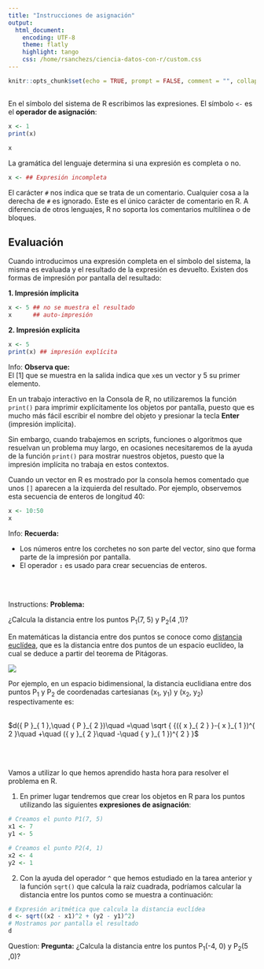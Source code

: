 ```yaml
---
title: "Instrucciones de asignación"
output:
  html_document: 
    encoding: UTF-8
    theme: flatly
    highlight: tango 
    css: /home/rsanchezs/ciencia-datos-con-r/custom.css
---
```

```r
knitr::opts_chunk$set(echo = TRUE, prompt = FALSE, comment = "", collapse = TRUE)
```




## 

En el símbolo del sistema de R escribimos las expresiones. El símbolo `<-` es el
__operador de asignación__:

```r
x <- 1
print(x)
```



```r
x 
```

La gramática del lenguaje determina si una expresión es completa o no.

```r
x <- ## Expresión incompleta
```


El carácter `#` nos indica que se trata de un comentario. Cualquier cosa a la
derecha de `#` es ignorado. Este es el único carácter de comentario en R. A 
diferencia de otros lenguajes, R no soporta los comentarios multilínea o de 
bloques.


## Evaluación 

Cuando introducimos una expresión completa en el símbolo del sistema, la misma
es evaluada y el resultado de la expresión es devuelto. Existen dos formas de
impresión por pantalla del resultado:

__1. Impresión ímplicita__

```r
x <- 5 ## no se muestra el resultado
x      ## auto-impresión
```

__2. Impresión explícita__

```r
x <- 5
print(x) ## impresión explícita
```


<div class="alert alert-info" role="alert">
<span class="glyphicon glyphicon-exclamation-sign" aria-hidden="true"></span>
<span class="sr-only">Info:</span>
__Observa que:__</br>
El [1] que se muestra en la salida indica que `x`es un vector y 5 su primer
elemento.
</div>




En un trabajo interactivo en la Consola de R, no utilizaremos la función `print()`
para imprimir explícitamente los objetos por pantalla, puesto que es mucho más fácil
escribir el nombre del objeto y presionar la tecla __Enter__ (impresión implícita).

Sin embargo, cuando trabajemos en scripts, funciones o algoritmos que resuelvan un 
problema muy largo, en ocasiones necesitaremos de la ayuda de la función `print()`
para mostrar nuestros objetos, puesto que la impresión implícita no trabaja en estos
contextos.

Cuando un vector en R es mostrado por la consola hemos comentado que unos `[]` aparecen
a la izquierda del resultado. Por ejemplo, observemos esta secuencia de enteros de 
longitud 40:

```r
x <- 10:50
x
```

<div class="alert alert-info" role="alert">
<span class="glyphicon glyphicon-exclamation-sign" aria-hidden="true"></span>
<span class="sr-only">Info:</span>
**Recuerda:**</br>

- Los números entre los corchetes no son parte del vector, sino
que forma parte de la impresión por pantalla. 
- El operador __`:`__ es usado para crear secuencias de enteros.

</div>

</br></br>


<div class="alert alert-success" role="alert">
<span class="glyphicon glyphicon-education" aria-hidden="true"></span>
<span class="sr-only">Instructions:</span>
**Problema:**

¿Calcula la distancia entre los puntos P~1~(7, 5) y P~2~(4 ,1)?
</div>

</div>
<div class="panel panel-success">
 <div class="panel-body">En matemáticas la distancia entre dos puntos se conoce
 como [distancia euclídea](https://es.wikipedia.org/wiki/Distancia_euclidiana), que es la distancia entre dos puntos de un espacio 
 euclídeo, la cual se deduce a partir del teorema de Pitágoras.</br>
 
![](https://i.imgur.com/c2hhSDa.png)
 
 Por ejemplo, en un espacio bidimensional, la distancia euclidiana entre dos puntos
 P~1~ y P~2~ de coordenadas cartesianas (x~1~, y~1~) y (x~2~, y~2~) respectivamente es:
 </br></br>
 
 $d({ P }_{ 1 },\quad { P }_{ 2 })\quad =\quad \sqrt { {({ x }_{ 2 } }-{ x }_{ 1 })^{ 2 }\quad +\quad ({ y }_{ 2 }\quad -\quad { y }_{ 1 })^{ 2 } }$

</br></br>
 
Vamos a utilizar lo que hemos aprendido hasta hora para resolver el problema en R.

1. En primer lugar tendremos que crear los objetos en R para los puntos utilizando
las siguientes __expresiones de asignación__:

```r
# Creamos el punto P1(7, 5)
x1 <- 7
y1 <- 5
```

```r
# Creamos el punto P2(4, 1)
x2 <- 4
y2 <- 1
```



2. Con la ayuda del operador `^` que hemos estudiado en la tarea anterior y la función `sqrt()` que calcula la raiz cuadrada, podríamos calcular la distancia entre los puntos
como se muestra a continuación:

```r
# Expresión aritmética que calcula la distancia euclídea
d <- sqrt((x2 - x1)^2 + (y2 - y1)^2)
# Mostramos por pantalla el resultado
d
```
 </div>
</div>


<div class="alert alert-warning" role="alert">
<span class="glyphicon glyphicon-question-sign" aria-hidden="true"></span>
<span class="sr-only">Question:</span>
**Pregunta:** ¿Calcula la distancia entre los puntos P~1~(-4, 0) y P~2~(5 ,0)?
</div>

